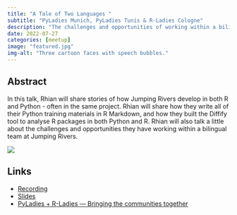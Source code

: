 ```yaml
---
title: "A Tale of Two Languages "
subtitle: "PyLadies Munich, PyLadies Tunis & R-Ladies Cologne"
description: "The challenges and opportunities of working within a bilingual team."
date: 2022-07-27
categories: [meetup]
image: "featured.jpg"
img-alt: "Three cartoon faces with speech bubbles."
---
```


## Abstract

In this talk, Rhian will share stories of how Jumping Rivers develop in both R and Python - often in the same project. Rhian will share how they write all of their Python training materials in R Markdown, and how they built the Diffify tool to analyse R packages in both Python and R. Rhian will also talk a little about the challenges and opportunities they have working within a bilingual team at Jumping Rivers.

![](featured.jpg){fig-alt="Three cartoon faces with speech bubbles"}

## Links

- [Recording](https://www.youtube.com/watch?v=F1n35M3Uihk&feature=share&utm_source=EJGixIgBCJiu2KjB4oSJEQ&t=348)
- [Slides](https://statsrhian.github.io/talks/2022/2022-07-27-tale-of-two-languages/2022-07-27-tale-two-languages.pdf)
- [PyLadies + R-Ladies — Bringing the communities together](https://www.meetup.com/rladies-cologne/events/286727615/)
